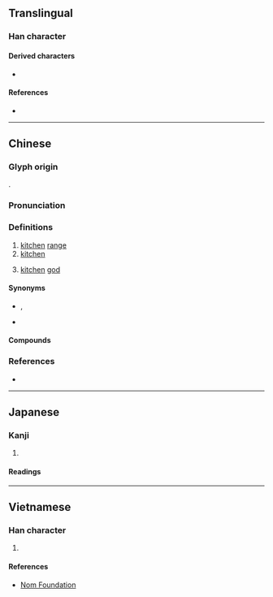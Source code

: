 {{also|竈|竃}}
{{character info}}
==Translingual==

===Han character===
{{Han char|rn=86|rad=火|as=03|sn=7|four=30717|canj=FG|ids=⿰火土}}

====Derived characters====
* {{l|mul|[[𢭭]]}}

====References====
* {{Han ref|kx=0666.090|dkj=18869|dj=1075.140|hdz=32189.040|uh=7076|ud=28790|bh=A85F|bd=43103}}

----

==Chinese==
{{zh-forms|t2=竈|t3=竃}}

===Glyph origin===
{{Han etym}}
{{Han compound|火|土|ls=ic|t1=fire|t2=soil}}.

===Pronunciation===
{{zh-pron
|m=zào
|m-s=zao4
|c=zou3
|c-t=dau4
|g=zau4
|h=pfs=cho;gd=zau4
|j=zau3
|md=cáu
|mn=chàu/xm,zz,tw:chò/qz:chò͘
|mn_note=chàu - vernacular; chò/chò͘ - literary
|mn-t=zao3
|w=2tsau
|x=zau4
|mc=y
|oc=y
|cat=n
}}

===Definitions===
{{zh-hanzi}}

# [[kitchen]] [[range]]
# [[kitchen]]
# {{lb|zh|religion}} [[kitchen]] [[god]]
#: {{zh-co|祭灶|to offer sacrifices to the '''kitchen god'''}}

====Synonyms====
* {{s|kitchen}} {{zh-l|廚房}}, {{q|literary}} {{zh-l|爨室}}
* {{s|kitchen god}}
{{zh-dial|灶神}}

====Compounds====
{{zh-der|灶跤|灶前|上灶|丹灶|倒灶|倒灶八字|冷灶|冷灶清鍋|另起爐灶|吃小灶|土灶|媚灶|小灶|廚頭灶腦|拜灶|掌灶的|接灶|插灶|沉灶產蛙|泥灶|添兵減灶|清灰冷灶|減灶|灶丁|灶上的|灶上騷除|灶下|灶下婢|灶下養|灶君|灶地|灶床|灶火|灶王爺|灶神|灶突|灶窩|灶頭|灶馬|煬灶|燒冷灶|爐灶|狗屁倒灶|狗皮倒灶|瓦灶繩床|病灶|祀灶|祀灶日|祭灶|祭灶神|繩床瓦灶|老虎灶|茶灶|落了灶|行灶|趁熱灶|趁熱灶火|趕熱灶|跨灶|跳灶王|送灶|金灶|電磁灶|點灶燈|煨灶貓}}

===References===
* {{R:yue:Hanzi}}

{{zh-cat|Advanced}}

----

==Japanese==

===Kanji===
{{ja-kanji|grade=|rs=火03}}

# {{rfdef|ja|sort=火03}}

====Readings====
{{ja-readings
|goon=そう<さう
|kanon=そう<さう
|kun=かまど-}}

----

==Vietnamese==

===Han character===
{{vi-readings|reading=táo, bếp|rs=火03}}

# {{rfdef|vi|sort=火03}}

====References====
* [http://nomfoundation.org/common/nom_details.php?codepoint=7076 Nom Foundation]